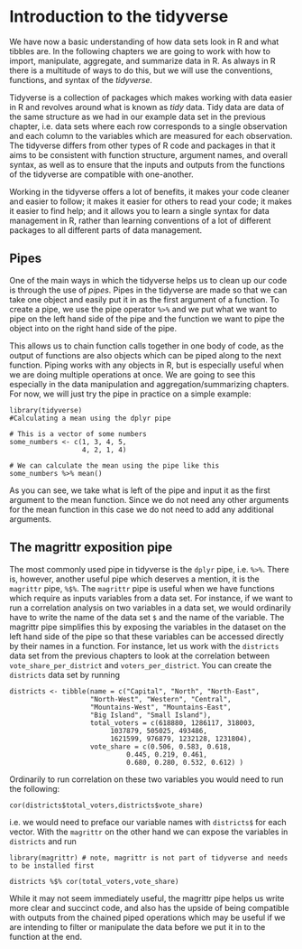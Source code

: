 # Introduction to the tidyverse

We have now a basic understanding of how data sets look in R and what tibbles are. In the following chapters we are going to work with how to import, manipulate, aggregate, and summarize data in R. As always in R there is a multitude of ways to do this, but we will use the conventions, functions, and syntax of the *tidyverse*. 

Tidyverse is a collection of packages which makes working with data easier in R and revolves around what is known as *tidy* data. Tidy data are data of the same structure as we had in our example data set in the previous chapter, i.e. data sets where each row corresponds to a single observation and each column to the variables which are measured for each observation. The tidyverse differs from other types of R code and packages in that it aims to be consistent with function structure, argument names, and overall syntax, as well as to ensure that the inputs and outputs from the functions of the tidyverse are compatible with one-another. 

Working in the tidyverse offers a lot of benefits, it makes your code cleaner and easier to follow; it makes it easier for others to read your code; it makes it easier to find help; and it allows you to learn a single syntax for data management in R, rather than learning conventions of a lot of different packages to all different parts of data management. 

## Pipes
One of the main ways in which the tidyverse helps us to clean up our code is through the use of *pipes*. Pipes in the tidyverse are made so that we can take one object and easily put it in as the first argument of a function. To create a pipe, we use the pipe operator `%>%` and we put what we want to pipe on the left hand side of the pipe and the function we want to pipe the object into on the right hand side of the pipe.

This allows us to chain function calls together in one body of code, as the output of functions are also objects which can be piped along to the next function. Piping works with any objects in R, but is especially useful when we are doing multiple operations at once. We are going to see this especially in the data manipulation and aggregation/summarizing chapters. For now, we will just try the pipe in practice on a simple example:

```
library(tidyverse)
#Calculating a mean using the dplyr pipe

# This is a vector of some numbers
some_numbers <- c(1, 3, 4, 5,
                  4, 2, 1, 4)

# We can calculate the mean using the pipe like this
some_numbers %>% mean()
```

As you can see, we take what is left of the pipe and input it as the first argument to the mean function. Since we do not need any other arguments for the mean function in this case we do not need to add any additional arguments.

## The magrittr exposition pipe
The most commonly used pipe in tidyverse is the `dplyr` pipe, i.e. `%>%`. There is, however, another useful pipe which deserves a mention, it is the `magrittr` pipe, `%$%`. The `magrittr` pipe is useful when we have functions which require as inputs variables from a data set. For instance, if we want to run a correlation analysis on two variables in a data set, we would ordinarily have to write the name of the data set `$` and the name of the variable. The magrittr pipe simplifies this by exposing the variables in the dataset on the left hand side of the pipe so that these variables can be accessed directly by their names in a function. For instance, let us work with the `districts` data set from the previous chapters to look at the correlation between `vote_share_per_district` and `voters_per_district`. You can create the `districts` data set by running
```
districts <- tibble(name = c("Capital", "North", "North-East",
                    "North-West", "Western", "Central",
                    "Mountains-West", "Mountains-East",
                    "Big Island", "Small Island"),
                    total_voters = c(618880, 1286117, 318003, 
                         1037879, 505025, 493486, 
                         1621599, 976879, 1232128, 1231804),
                    vote_share = c(0.506, 0.583, 0.618, 
                             0.445, 0.219, 0.461, 
                             0.680, 0.280, 0.532, 0.612) )
```

Ordinarily to run correlation on these two variables you would need to run the following:
```
cor(districts$total_voters,districts$vote_share)
```
i.e. we would need to preface our variable names with `districts$` for each vector. With the `magrittr` on the other hand we can expose the variables in `districts` and run
```
library(magrittr) # note, magrittr is not part of tidyverse and needs to be installed first

districts %$% cor(total_voters,vote_share)
```

While it may not seem immediately useful, the magrittr pipe helps us write more clear and succinct code, and also has the upside of being compatible with outputs from the chained piped operations which may be useful if we are intending to filter or manipulate the data before we put it in to the function at the end.





